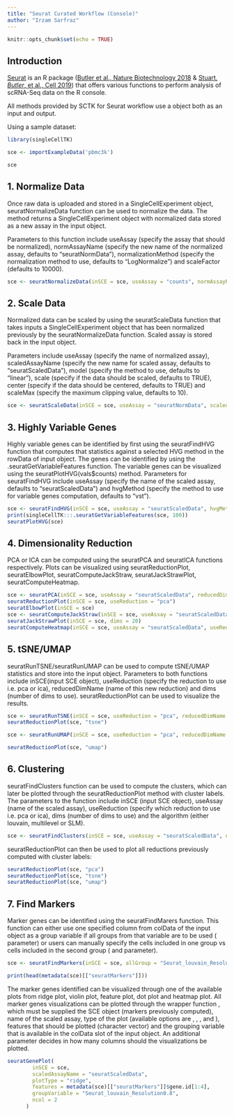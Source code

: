 ```yaml
---
title: "Seurat Curated Workflow (Console)"
author: "Irzam Sarfraz"
---
```


```r
knitr::opts_chunk$set(echo = TRUE)
```

## Introduction
[Seurat](https://satijalab.org/seurat/) is an R package ([Butler et al., Nature Biotechnology 2018](https://www.nature.com/articles/nbt.4096) & [Stuart*, Butler*, et al., Cell 2019](https://www.cell.com/cell/fulltext/S0092-8674(19)30559-8)) that offers various functions to perform analysis of scRNA-Seq data on the R console.

All methods provided by SCTK for Seurat workflow use a \code{SingleCellExperiment} object both as an input and output.

Using a sample dataset:
```r
library(singleCellTK)
```
```r
sce <- importExampleData('pbmc3k')
```
```r
sce
```

## 1.	Normalize Data
Once raw data is uploaded and stored in a SingleCellExperiment object, seuratNormalizeData function can be used to normalize the data. The method returns a SingleCellExperiment object with normalized data stored as a new assay in the input object. 

Parameters to this function include useAssay (specify the assay that should be normalized), normAssayName (specify the new name of the normalized assay, defaults to "seuratNormData"), normalizationMethod (specify the normalization method to use, defaults to "LogNormalize") and scaleFactor (defaults to 10000).

```r
sce <- seuratNormalizeData(inSCE = sce, useAssay = "counts", normAssayName = "seuratNormData")
```

## 2.	Scale Data
Normalized data can be scaled by using the seuratScaleData function that takes inputs a SingleCellExperiment object that has been normalized previously by the seuratNormalizeData function. Scaled assay is stored back in the input object. 

Parameters include  useAssay (specify the name of normalized assay), scaledAssayName (specify the new name for scaled assay, defaults to "seuratScaledData"), model (specify the method to use, defaults to "linear"), scale (specify if the data should be scaled, defaults to TRUE), center (specify if the data should be centered, defaults to TRUE) and scaleMax (specify the maximum clipping value, defaults to 10).

```r
sce <- seuratScaleData(inSCE = sce, useAssay = "seuratNormData", scaledAssayName = "seuratScaledData")
```

## 3.	Highly Variable Genes
Highly variable genes can be identified by first using the seuratFindHVG function that computes that statistics against a selected HVG method in the rowData of input object. The genes can be identified by using the .seuratGetVariableFeatures function. The variable genes can be visualized using the seuratPlotHVG(vals$counts) method. 
Parameters for seuratFindHVG include useAssay (specify the name of the scaled assay, defaults to "seuratScaledData") and hvgMethod (specify the method to use for variable genes computation, defaults to "vst").

```r
sce <- seuratFindHVG(inSCE = sce, useAssay = "seuratScaledData", hvgMethod = "vst")
print(singleCellTK:::.seuratGetVariableFeatures(sce, 100))
seuratPlotHVG(sce)
```

## 4.	Dimensionality Reduction
PCA or ICA can be computed using the seuratPCA and seuratICA functions respectively. Plots can be visualized using seuratReductionPlot, seuratElbowPlot, seuratComputeJackStraw, seuratJackStrawPlot, seuratComputeHeatmap.

```r
sce <- seuratPCA(inSCE = sce, useAssay = "seuratScaledData", reducedDimName = "seuratPCA", nPCs = 20)
seuratReductionPlot(inSCE = sce, useReduction = "pca")
seuratElbowPlot(inSCE = sce)
sce <- seuratComputeJackStraw(inSCE = sce, useAssay = "seuratScaledData", dims = 20)
seuratJackStrawPlot(inSCE = sce, dims = 20)
seuratComputeHeatmap(inSCE = sce, useAssay = "seuratScaledData", useReduction = "pca", nfeatures = 20, dims = 2)
```

## 5.	tSNE/UMAP
seuratRunTSNE/seuratRunUMAP can be used to compute tSNE/UMAP statistics and store into the input object. Parameters to both functions include inSCE(input SCE object), useReduction (specify the reduction to use i.e. pca or ica), reducedDimName (name of this new reduction) and dims (number of dims to use). seuratReductionPlot can be used to visualize the results.
```r
sce <- seuratRunTSNE(inSCE = sce, useReduction = "pca", reducedDimName = "seuratTSNE", dims = 10)
seuratReductionPlot(sce, "tsne")
```
```r
sce <- seuratRunUMAP(inSCE = sce, useReduction = "pca", reducedDimName = "seuratUMAP", dims = 10)
```
```r
seuratReductionPlot(sce, "umap")
```

## 6.	Clustering
seuratFindClusters function can be used to compute the clusters, which can later be plotted through the seuratReductionPlot method with cluster labels. The parameters to the function include inSCE (input SCE object), useAssay (name of the scaled assay), useReduction (specify which reduction to use i.e. pca or ica), dims (number of dims to use) and the algorithm (either louvain, multilevel or SLM).
```r
sce <- seuratFindClusters(inSCE = sce, useAssay = "seuratScaledData", useReduction = "pca", dims = 10, algorithm = "louvain")
```

seuratReductionPlot can then be used to plot all reductions previously computed with cluster labels:
```r
seuratReductionPlot(sce, "pca")
seuratReductionPlot(sce, "tsne")
seuratReductionPlot(sce, "umap")
```

## 7.	Find Markers
Marker genes can be identified using the seuratFindMarers function. This function can either use one specified column from colData of the input object as a group variable if all groups from that variable are to be used (\code{allGroup} parameter) or users can manually specify the cells included in one group vs cells included in the second group (\code{cells1} and \code{cells2} parameter). 
```r
sce <- seuratFindMarkers(inSCE = sce, allGroup = "Seurat_louvain_Resolution0.8")
```
```r
print(head(metadata(sce)[["seuratMarkers"]]))
```

The marker genes identified can be visualized through one of the available plots from ridge plot, violin plot, feature plot, dot plot and heatmap plot. All marker genes visualizations can be plotted through the wrapper function \code{seuratGenePlot}, which must be supplied the SCE object (markers previously computed), name of the scaled assay, type of the plot (available options are \code{"ridge"}, \code{"feature"}, \code{"violin"}, \code{"dot"} and \code{"heatmap"}), features that should be plotted (character vector) and the grouping variable that is available in the colData slot of the input object. An additional parameter \code{ncol} decides in how many columns should the visualizations be plotted.
```r
seuratGenePlot(
        inSCE = sce,
        scaledAssayName = "seuratScaledData",
        plotType = "ridge",
        features = metadata(sce)[["seuratMarkers"]]$gene.id[1:4],
        groupVariable = "Seurat_louvain_Resolution0.8",
        ncol = 2
      )
```

